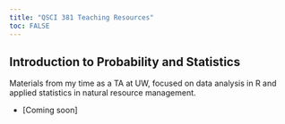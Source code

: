 ```yaml
---
title: "QSCI 381 Teaching Resources"
toc: FALSE
---
```


## Introduction to Probability and Statistics

Materials from my time as a TA at UW, focused on data analysis in R and applied statistics in natural resource management.

- [Coming soon]